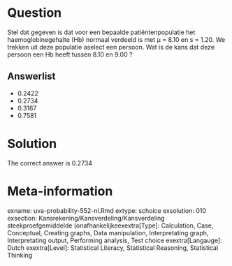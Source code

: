 Question
========

Stel dat gegeven is dat voor een bepaalde patiëntenpopulatie het haemoglobinegehalte (Hb) normaal verdeeld is met µ = 8.10 en s = 1.20. We trekken uit deze populatie aselect een persoon. Wat is de kans dat deze persoon een Hb heeft tussen 8.10 en 9.00 ? 

Answerlist
----------
* 0.2422
* 0.2734
* 0.3167
* 0.7581

Solution
========

The correct answer is  0.2734 

Meta-information
================
exname: uva-probability-552-nl.Rmd 
extype: schoice 
exsolution: 010 
exsection: Kansrekening/Kansverdeling/Kansverdeling steekproefgemiddelde (onafhankelijkeexextra[Type]: Calculation, Case, Conceptual, Creating graphs, Data manipulation, Interpretating graph, Interpretating output, Performing analysis, Test choice 
exextra[Langauge]: Dutch 
exextra[Level]: Statistical Literacy, Statistical Reasoning, Statistical Thinking 
